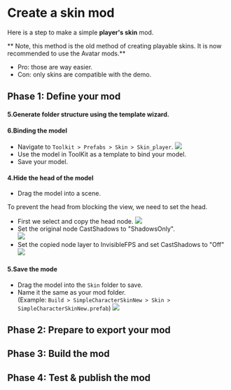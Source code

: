
# Create a skin mod

Here is a step to make a simple **player's skin** mod.

** Note, this method is the old method of creating playable skins. It is now recommended to use the Avatar mods.**
* Pro: those are way easier.
* Con: only skins are compatible with the demo.

## Phase 1: Define your mod

<ModTutorialFragmentStepOpenUnity />

#### 5.Generate folder structure using the template wizard.

<ModTutorialFragmentStepTemplateWizard modType="Skin" />

#### 6.Binding the model

* Navigate to `Toolkit > Prefabs > Skin > Skin_player`.
![](3.create-a-skin-mod/model.png)
* Use the model in ToolKit as a template to bind your model.
* Save your model.

#### 4.Hide the head of the model

* Drag the model into a scene.

To prevent the head from blocking the view, we need to set the head.

* First we select and copy the head node.
![](3.create-a-skin-mod/copyhead.png)
* Set the original node CastShadows to "ShadowsOnly". <br/>
![](3.create-a-skin-mod/sethead.png)
* Set the copied node layer to InvisibleFPS and set CastShadows to "Off"
![](3.create-a-skin-mod/headlayer.png)

#### 5.Save the mode

* Drag the model into the `Skin` folder to save.
* Name it the same as your mod folder. <br/>(Example: `Build > SimpleCharacterSkinNew > Skin > SimpleCharacterSkinNew.prefab`)
![](3.create-a-skin-mod/saveprefab.png)

## Phase 2: Prepare to export your mod

<ModTutorialFragmentStepCreateIcon modType="Skin" />

## Phase 3: Build the mod

<ModTutorialFragmentPhaseBuild />

## Phase 4: Test & publish the mod

<ModTutorialFragmentPhaseTest />

